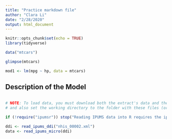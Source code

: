 ```yaml
---
title: "Practice markdown file"
author: "Clara Li"
date: "2/28/2020"
output: html_document
---
```


```r
knitr::opts_chunk$set(echo = TRUE)
library(tidyverse)
```

```r
data("mtcars")
```

```r
glimpse(mtcars)
```


```r
mod1 <- lm(mpg ~ hp, data = mtcars)
```


## Description of the Model







```r
```
```r
# NOTE: To load data, you must download both the extract's data and the DDI
# and also set the working directory to the folder with these files (or change the path below).

if (!require("ipumsr")) stop("Reading IPUMS data into R requires the ipumsr package. It can be installed using the following command: install.packages('ipumsr')")

ddi <- read_ipums_ddi("nhis_00002.xml")
data <- read_ipums_micro(ddi)
```



